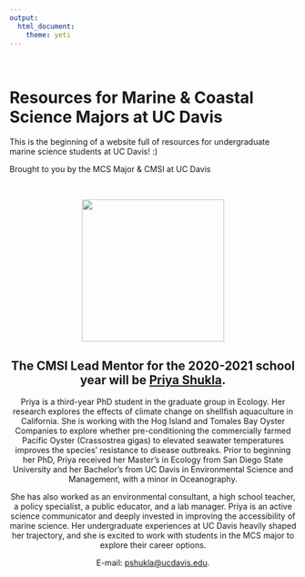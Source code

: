 ```yaml
---
output: 
  html_document:
    theme: yeti
---
```

<br>



# **Resources for Marine & Coastal Science Majors at UC Davis**

This is the beginning of a website full of resources for undergraduate marine science students at UC Davis! :) 

Brought to you by the MCS Major & CMSI at UC Davis


<br>

<center>![](photos/PShukla_CMSIphoto.jpg){width=250px}


## The CMSI Lead Mentor for the 2020-2021 school year will be [Priya Shukla](www.priyashukla.com).

Priya is a third-year PhD student in the graduate group in Ecology. Her research explores the effects of climate change on shellfish aquaculture in California. She is working with the Hog Island and Tomales Bay Oyster Companies to explore whether pre-conditioning the commercially farmed Pacific Oyster (Crassostrea gigas) to elevated seawater temperatures improves the species’ resistance to disease outbreaks. Prior to beginning her PhD, Priya received her Master's in Ecology from San Diego State University and her Bachelor's from UC Davis in Environmental Science and Management, with a minor in Oceanography.

She has also worked as an environmental consultant, a high school teacher, a policy specialist, a public educator, and a lab manager. Priya is an active science communicator and deeply invested in improving the accessibility of marine science. Her undergraduate experiences at UC Davis heavily shaped her trajectory, and she is excited to work with students in the MCS major to explore their career options. 

E-mail: [pshukla@ucdavis.edu](pshukla@ucdavis.edu).